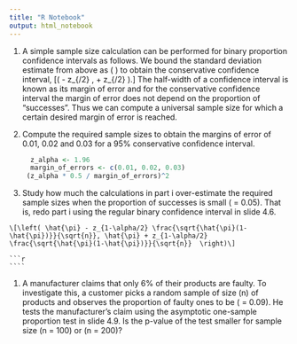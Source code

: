 ```yaml
---
title: "R Notebook"
output: html_notebook
---
```


1. A simple sample size calculation can be performed for binary proportion confidence intervals as follows. We bound the standard deviation estimate from above as \(\sqrt{\hat{p}(1 - \hat{p})} \leq 0.5\) to obtain the conservative confidence interval, \[\left( \hat{p} - z_{\alpha/2} \frac{0.5}{\sqrt{n}}, \hat{p} + z_{\alpha/2} \frac{0.5}{\sqrt{n}} \right).\] The half-width of a confidence interval is known as its margin of error and for the conservative confidence interval the margin of error does not depend on the proportion of “successes”. Thus we can compute a universal sample size for which a certain desired margin of error is reached.

1. Compute the required sample sizes to obtain the margins of error of 0.01, 0.02 and 0.03 for a 95% conservative confidence interval.
    
    ```r
      z_alpha <- 1.96
      margin_of_errors <- c(0.01, 0.02, 0.03)  
     (z_alpha * 0.5 / margin_of_errors)^2
    ```
  
  1. Study how much the calculations in part i over-estimate the required sample sizes when the proportion of successes is small \(\hat{p} = 0.05\). That is, redo part i using the regular binary confidence interval in slide 4.6.
    
    \[\left( \hat{\pi} - z_{1-\alpha/2} \frac{\sqrt{\hat{\pi}(1-\hat{\pi})}}{\sqrt{n}}, \hat{\pi} + z_{1-\alpha/2} \frac{\sqrt{\hat{\pi}(1-\hat{\pi})}}{\sqrt{n}}  \right)\]
    
    ```r
    
    ````
    
1. A manufacturer claims that only 6% of their products are faulty. To investigate this, a customer picks a random sample of size \(n\) of products and observes the proportion of faulty ones to be \(\hat{p} = 0.09\). He tests the manufacturer’s claim using the asymptotic one-sample proportion test in slide 4.9. Is the p-value of the test smaller for sample size \(n = 100\) or \(n = 200\)?
